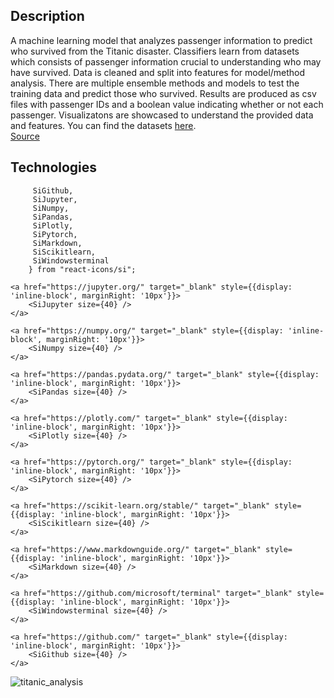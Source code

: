 ## Description
A machine learning model that analyzes passenger information to predict who survived from the Titanic disaster. Classifiers learn from datasets which consists of passenger information crucial to understanding who may have survived. Data is cleaned and split 
into features for model/method analysis. There are multiple ensemble methods and models to test the training data and predict those who survived. Results are produced as csv files with passenger IDs and a boolean value indicating whether or not each passenger. 
Visualizatons are showcased to understand the provided data and features. You can find the datasets [here](https://www.kaggle.com/c/titanic). <br/>
[Source](https://github.com/jdinh-782/titanic)


## Technologies
         SiGithub,
         SiJupyter,
         SiNumpy,
         SiPandas,
         SiPlotly,
         SiPytorch,
         SiMarkdown,
         SiScikitlearn,
         SiWindowsterminal
        } from "react-icons/si";

<div>
    <a href="https://www.python.org/" target="_blank" style={{display: 'inline-block', marginRight: '10px'}}>
        <SiPython size={40} />
    </a>

    <a href="https://jupyter.org/" target="_blank" style={{display: 'inline-block', marginRight: '10px'}}>
        <SiJupyter size={40} />
    </a>

    <a href="https://numpy.org/" target="_blank" style={{display: 'inline-block', marginRight: '10px'}}>
        <SiNumpy size={40} />
    </a>

    <a href="https://pandas.pydata.org/" target="_blank" style={{display: 'inline-block', marginRight: '10px'}}>
        <SiPandas size={40} />
    </a>

    <a href="https://plotly.com/" target="_blank" style={{display: 'inline-block', marginRight: '10px'}}>
        <SiPlotly size={40} />
    </a>

    <a href="https://pytorch.org/" target="_blank" style={{display: 'inline-block', marginRight: '10px'}}>
        <SiPytorch size={40} />
    </a>

    <a href="https://scikit-learn.org/stable/" target="_blank" style={{display: 'inline-block', marginRight: '10px'}}>
        <SiScikitlearn size={40} />
    </a>

    <a href="https://www.markdownguide.org/" target="_blank" style={{display: 'inline-block', marginRight: '10px'}}>
        <SiMarkdown size={40} />
    </a>

    <a href="https://github.com/microsoft/terminal" target="_blank" style={{display: 'inline-block', marginRight: '10px'}}>
        <SiWindowsterminal size={40} />
    </a>

    <a href="https://github.com/" target="_blank" style={{display: 'inline-block', marginRight: '10px'}}>
        <SiGithub size={40} />
    </a>
</div>




<div style={{display: 'inline-block', border: 'solid black'}}>
    <img src="https://i.imgur.com/TOBsHaS.png" alt="titanic_analysis"/>
</div>
